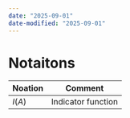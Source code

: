 ```yaml
---
date: "2025-09-01"
date-modified: "2025-09-01"
---
```


# Notaitons {.unnumbered}

:::: {.no-border-top-table}

| Noation         | Comment           |
|-----------------|-------------------|
| $I(A)$ | Indicator function|

::::
